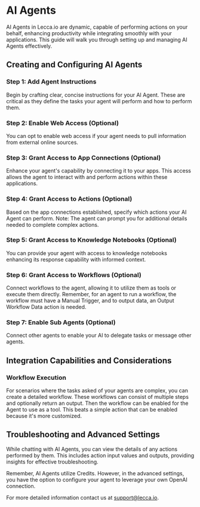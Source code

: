 # AI Agents

AI Agents in Lecca.io are dynamic, capable of performing actions on your behalf, enhancing productivity while integrating smoothly with your applications. This guide will walk you through setting up and managing AI Agents effectively.

## Creating and Configuring AI Agents


<Steps>

### Step 1: Add Agent Instructions

Begin by crafting clear, concise instructions for your AI Agent. These are critical as they define the tasks your agent will perform and how to perform them.

### Step 2: Enable Web Access (Optional)

You can opt to enable web access if your agent needs to pull information from external online sources.

### Step 3: Grant Access to App Connections (Optional)

Enhance your agent's capability by connecting it to your apps. This access allows the agent to interact with and perform actions within these applications.

### Step 4: Grant Access to Actions (Optional)

Based on the app connections established, specify which actions your AI Agent can perform. Note: The agent can prompt you for additional details needed to complete complex actions.

### Step 5: Grant Access to Knowledge Notebooks (Optional)

You can provide your agent with access to knowledge notebooks enhancing its response capability with informed context.

### Step 6: Grant Access to Workflows (Optional)

Connect workflows to the agent, allowing it to utilize them as tools or execute them directly. Remember, for an agent to run a workflow, the workflow must have a Manual Trigger, and to output data, an Output Workflow Data action is needed.

### Step 7: Enable Sub Agents (Optional)

Connect other agents to enable your AI to delegate tasks or message other agents.

</Steps>

## Integration Capabilities and Considerations

### Workflow Execution

For scenarios where the tasks asked of your agents are complex, you can create a detailed workflow. These workflows can consist of multiple steps and optionally return an output. Then the workflow can be enabled for the Agent to use as a tool. This beats a simple action that can be enabled because it's more customized.

## Troubleshooting and Advanced Settings

While chatting with AI Agents, you can view the details of any actions performed by them. This includes action input values and outputs, providing insights for effective troubleshooting.


<Callout emoji="⚙️" type="info">
  Remember, AI Agents utilize Credits. However, in the advanced settings, you
  have the option to configure your agent to leverage your own OpenAI
  connection.
</Callout>

For more detailed information contact us at support@lecca.io.
